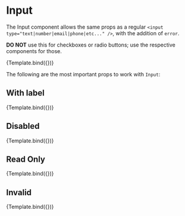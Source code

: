 

<Meta title="Components/Form/Fields/Input" component={Input} argTypes={argTypes} decorators={decorators} />

# Input

The Input component allows the same props as a regular `<input type="text|number|email|phone|etc..." />`, with the addition of `error`.

**DO NOT** use this for checkboxes or radio buttons; use the respective components for those.

<Canvas>
    <Story name="Primary" args={{
        placeholder: 'Name',
        name: 'name'
    }}>
        {Template.bind({})}
    </Story>
</Canvas>

The following are the most important props to work with `Input`:

<ArgsTable story="Primary" />

## With label

<Canvas>
    <Story name="With Label" args={{
        placeholder: 'Name',
        name: 'name',
        label: 'Name'
    }}>
        {Template.bind({})}
    </Story>
</Canvas>

## Disabled

<Canvas>
    <Story name="Disabled" args={{
        placeholder: 'Name',
        name: 'name',
        label: 'Name',
        disabled: true,
        value: 'John Doe',
    }}>
        {Template.bind({})}
    </Story>
</Canvas>

## Read Only

<Canvas>
    <Story name="Read Only" args={{
        placeholder: 'Name',
        name: 'name',
        label: 'Name',
        readOnly: true,
        value: 'John Doe',
    }}>
        {Template.bind({})}
    </Story>
</Canvas>

## Invalid

<Canvas>
    <Story name="Invalid" args={{
        placeholder: 'Name',
        name: 'name',
        label: 'Name',
        error: 'Name is required',
        isInvalid: true,
    }}>
        {Template.bind({})}
    </Story>
</Canvas>

